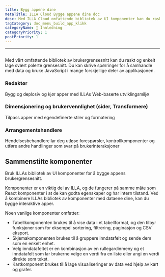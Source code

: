 ```yaml
---
title: Bygg appene dine
metaTitle: ILLA Cloud Bygge appene dine doc
desc: Med ILLA Cloud omfattende bibliotek av UI komponenter kan du raskt og enkelt opprette svært polerte grensesnitt
tagCategory: doc_menu_build_app_klikk
categoryName: 👋 Innledning
categoryPriority: 1
postPriority: 1
---
```


* * *

## <Heading hidden>Bygg appene dine</Heading>

Med vårt omfattende bibliotek av brukergrensesnitt kan du raskt og enkelt lage svært polerte grensesnitt. Du kan skrive spørringer for å samhandle med data og bruke JavaScript i mange forskjellige deler av applikasjonen.

### Redaktør

Bygg og deplosiv og kjør apper med ILLAs Web-baserte utviklingsmiljø

### Dimensjonering og brukervennlighet (sider, Transformere)

Tilpass apper med egendefinerte stiler og formatering

### Arrangementshandlere

Hendelsesbehandlere lar deg utløse forespørsler, kontrollkomponenter og utføre andre handlinger som svar på brukerinteraksjoner

## Sammenstilte komponenter

Bruk ILLAs bibliotek av UI komponenter for å bygge appens brukergrensesnitt.

Komponenter er en viktig del av ILLA, og de fungerer på samme måte som React komponenter i at de kan godta egenskaper og har intern tilstand. Ved å kombinere ILLAs bibliotek av komponenter med dataene dine, kan du bygge interaktive apper.

Noen vanlige komponenter omfatter:

-   Tabellkomponenten brukes til å vise data i et tabellformat, og den tilbyr funksjoner som for eksempel sortering, filtrering, paginasjon og CSV eksport.
-   Skjemakomponenten brukes til å gruppere inndatafelt og sende dem som en enkelt enhet.
-   Velg inndatafeltet er en kombinasjon av en rullegardinmeny og et inndatafelt som lar brukerne velge en verdi fra en liste eller angi en verdi direkte som tekst.
-   Kartkomponent brukes til å lage visualiseringer av data ved hjelp av kart og grafer.
